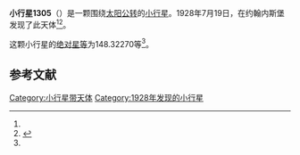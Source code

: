 {{Infobox planet
| bgcolour = #FFFFC0
| name = 1305 Pongola
| symbol = 
| image = 
| caption = 
| discovery = yes
| discovery_ref = 
| discoverer = {{link-en|哈利·爱德华·胡兹|Harry Edwin Wood}}
| discovery_site = [[约翰内斯堡|约翰内斯堡]] 
| discovered = 1928年7月19日
| designations = yes
| mp_name = 
| named_after = 
| alt_names = 1928 OC/ 1927 FD / 1929 SQ / 1932 FA / 1933 MB / 1979 NE
| mp_category = [[主带小行星|主带小行星]]
| orbit_ref = <ref name="a">[http://ssd.jpl.nasa.gov/sbdb.cgi?sstr=1305 1305 Pongola] {{Wayback|url=http://ssd.jpl.nasa.gov/sbdb.cgi?sstr=1305 |date=20140901221408 }}，小行星數據庫瀏覽器（JPL Small-Body Database Browser）－[[美国国家航空航天局|美国国家航空航天局]]喷气推进实验室</ref>
| epoch = 2456400.5 (2013年4月18日更新)
| aphelion = {{convert|3.2391142|AU|km|3|abbr=on|lk=out}}
| perihelion = {{convert|2.7823080|AU|km|3|abbr=on}}
| semimajor = {{convert|3.0107111|AU|km|3|abbr=on}}
| eccentricity = 0.0758635
| period = 1908.104116 [[日|日]]<br />5.22[[儒略年|儒略年]]
| avg_speed = 
| inclination = 2.31877
| asc_node = 63.05763
| mean_anomaly = 
| arg_peri = 148.32270
| satellites = 
| physical_characteristics = yes
| dimensions = 
| mass = 
| density = 
| surface_grav = 
| escape_velocity = 
| sidereal_day = 
| axial_tilt = 
| pole_ecliptic_lat = 
| pole_ecliptic_lon = 
| albedo = 
| temperatures= 
| temp_name1 = 
| mean_temp_1 = 
| max_temp_1 = 
| temp_name2 = 
| max_temp_2 = 
| spectral_type = 
| abs_magnitude = 148.32270
}}

'''小行星1305'''（{{lang-en|1305 Pongola}}）是一颗围绕[[太阳|太阳]][[公转|公转]]的[[小行星|小行星]]。1928年7月19日，{{link-en|哈利·爱德华·胡兹|Harry Edwin Wood}}在约翰内斯堡发现了此天体<ref name="a" /><ref>{{cite news|title=小行星列表|url=http://cfa-www.harvard.edu/iau/lists/NumberedMPs.txt|accessdate=2013-07-08|newspaper=哈佛大学|archive-date=2008-05-17|archive-url=https://web.archive.org/web/20080517010638/http://cfa-www.harvard.edu/iau/lists/NumberedMPs.txt|dead-url=no}}</ref>。

这颗小行星的[[绝对星等|绝对星等]]为148.32270等<ref name="a" />。

==参考文献==
{{reflist}}
{{Minor Planet Number|[[小行星1304|小行星1304]]|[[小行星1306|小行星1306]]}}

{{小天体}}

[[Category:小行星带天体|Category:小行星带天体]]
[[Category:1928年发现的小行星|Category:1928年发现的小行星]]

{{asteroid-stub}}